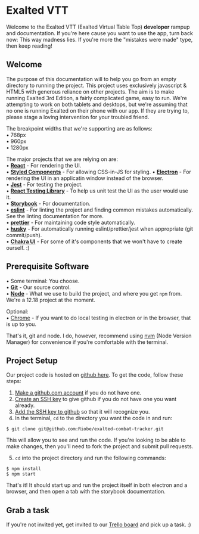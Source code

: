 

<Meta title="Docs/Welcome" />

# Exalted VTT

Welcome to the Exalted VTT (Exalted Virtual Table Top) **developer** rampup and documentation. If you're here cause you want to use the app, turn back now: This way madness lies. If you're more the "mistakes were made" type, then keep reading!

<Canvas>
  <PreviewPanel>
    <Attribute name="Awesome" value={5} />
  </PreviewPanel>
</Canvas>

## Welcome

The purpose of this documentation will to help you go from an empty directory to running the project. This project uses exclusively javascript & HTML5 with generous reliance on other projects. The aim is to make running Exalted 3rd Edition, a fairly complicated game, easy to run. We're attempting to work on both tablets and desktops, but we're assuming that no one is running Exalted on their phone with our app. If they are trying to, please stage a loving intervention for your troubled friend.

The breakpoint widths that we're supporting are as follows:  
• 768px  
• 960px  
• 1280px

The major projects that we are relying on are:  
• **[React](https://reactjs.org/)** - For rendering the UI.  
• **[Styled Components](https://styled-components.com/docs)** - For allowing CSS-in-JS for styling.
• **[Electron](https://www.electronjs.org/)** - For rendering the UI in an applicatin window instead of the browser.  
• **[Jest](https://jestjs.io/)** - For testing the project.  
• **[React Testing Library](https://testing-library.com/docs/)** - To help us unit test the UI as the user would use it.  
• **[Storybook](https://storybook.js.org/)** - For documentation.  
• **[eslint](https://eslint.org/)** - For linting the project and finding common mistakes automatically. See the linting documentation for more.  
• **[prettier](https://prettier.io/)** - For maintaining code style automatically.  
• **[husky](https://typicode.github.io/husky/#/)** - For automatically running eslint/prettier/jest when appropriate (git commit/push).  
• **[Chakra UI](https://chakra-ui.com/docs/getting-started)** - For some of it's components that we won't have to create ourself. :)  

## Prerequisite Software

• Some terminal: You choose.  
• **[Git](https://git-scm.com/)** - Our source control.  
• **[Node](https://nodejs.org/en/)** - What we use to build the project, and where you get `npm` from. We're a 12.18 project at the moment.

Optional:  
• [Chrome](https://www.google.com/chrome/) - If you want to do local testing in electron or in the browser, that is up to you.

That's it, git and node. I do, however, recommend using [nvm](https://github.com/nvm-sh/nvm) (Node Version Manager) for convenience if you're comfortable with the terminal.

## Project Setup

Our project code is hosted on [github here](https://github.com/Riobe/exalted-combat-tracker). To get the code, follow these steps:

1) [Make a github.com account](https://github.com/join) if you do not have one.  
2) [Create an SSH key](https://docs.github.com/en/free-pro-team@latest/github/authenticating-to-github/adding-a-new-ssh-key-to-your-github-account) to give github if you do not have one you want already.  
3) [Add the SSH key to github](https://docs.github.com/en/free-pro-team@latest/github/authenticating-to-github/adding-a-new-ssh-key-to-your-github-account) so that it will recognize you.  
4) In the terminal, `cd` to the directory you want the code in and run:

```
$ git clone git@github.com:Riobe/exalted-combat-tracker.git
```

This will allow you to see and run the code. If you're looking to be able to make changes, then you'll need to fork the project and submit pull requests.


5) `cd` into the project directory and run the following commands:

```
$ npm install
$ npm start
```

That's it! It should start up and run the project itself in both electron and a browser, and then open a tab with the storybook documentation.

## Grab a task

If you're not invited yet, get invited to our [Trello board](https://trello.com/b/ZL5HMIs9/exalted-vtt) and pick up a task. :)

